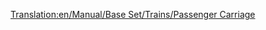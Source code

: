 [[Translation:en/Manual/Base Set/Trains/Passenger Carriage]]
{{en/Manual/Base Set/Trains/Trains Carriages new|NormalCost=£ 1,447 ($ 2,894)
|Picture= [[File:en/Manual/Base Set/Trains/Passengercarriage.png]] [[File:en/Manual/Base Set/Trains/Passengercarriagex.png]] [[File:en/Manual/Base Set/Trains/Passengercarriagetoyland.png]]
|NormalWeight=25 / 27 t
|NormalCapacity=40 passengers
|MonoCost="
|MonoWeight=25 / 27 t
|MonoCapacity=45 passengers
|MagCost="
|MagWeight=25 / 27 t
|MagCapacity=47 passengers
|Description=Just your typical people carrier. Consists of a light-weight framework with benches inside. On the benches people sit as they fall asleep, read or converse until they reach their destination.
}}

<!--
{{it/Manuale/Set base/Treni/Vagoni|Picture= [[File:en/Manual/Base Set/Trains/Passengercarriage.png]] [[File:en/Manual/Base Set/Trains/Passengercarriagex.png]] [[File:en/Manual/Base Set/Trains/Passengercarriagetoyland.png]]
|Costo=2.894
|Name=Carrozza passeggeri
|Vuoto=25 
|Pieno=27 32 34
|Capacità1=40 passeggeri
|Capacità2=45 passeggeri
|Capacità3=47 passeggeri
|Clima=
*Tutti tranne il Toyland
|Descrizione=Esattamente il tipico mezzo adibito al trasporto passeggeri. È costituito da una struttura leggera con panche all'interno. Sulle panche le persone si siedono e si addormentano, leggono o conversano finché non raggiungono la loro destinazione.
}}
-->